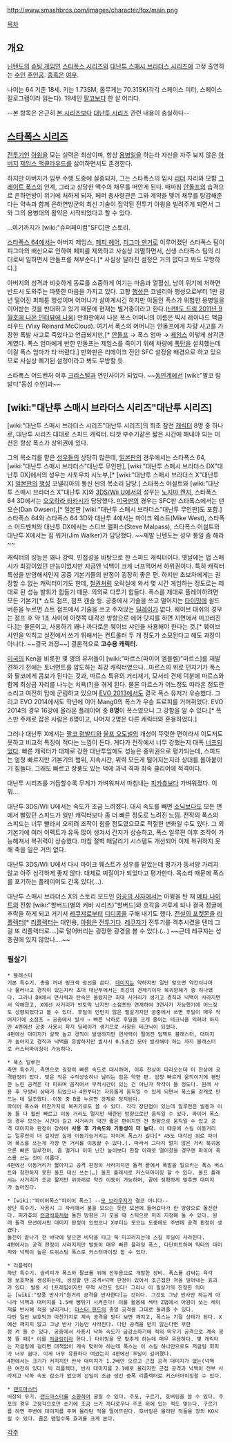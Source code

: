 http://www.smashbros.com/images/character/fox/main.png

[[목차]]
== 개요 ==
[[닌텐도]]의 [[슈팅 게임]]인 [[스타폭스 시리즈]]와 [[대난투 스매시 브라더스 시리즈]]에 고정 출연하는 [[수인]] [[주인공]]. [[종족]]은 [[여우]].

나이는 64 기준 18세. 키는 1.73SM, 몸무게는 70.31SK(각각 스페이스 미터, 스페이스 킬로그램이라 읽는다). 19세인 [[팔코 럼발디|팔코]]보다 한 살 어리다.

--본 항목은 은근히 [[스타폭스 시리즈|본 시리즈]]보다 [[대난투 스매시 브라더스 시리즈|대난투 시리즈]] 관련 내용이 충실하다--
== [[스타폭스 시리즈]] ==
[[전투기]]인 [[아윙]]을 모는 실력은 최상이며, 항상 [[용병]]일을 하는라 자신을 자주 보지 않은 [[아버지]] [[제임스 맥클라우드]]를 싫어하면서도 존경한다.

하지만 아버지가 임무 수행 도중에 실종되자, 그는 스타폭스의 임시 [[리더]] 자리와 모함 [[그레이트 폭스]]의 인계, 그리고 상당한 액수의 채무를 떠안게 된다. 때마침 [[안돌프]]의 습격으로 은하연방이 위기에 처하게 되자, 페퍼 총사령관은 그와 계약을 맺어 채무를 탕감해준다는 약속과 함께 은하연방군의 최신 기술이 집약된 전투기 아윙을 빌려주게 되면서 그와 그의 용병대의 활약은 시작되었다고 할 수 있다.

…여기까지가 [wiki:"슈퍼패미컴"SFC]판 스토리.

[[스타폭스 64]]에서는 아버지 제임스, [[페피 헤어]], [[피그마 덴거]]로 이루어졌던 스타폭스 팀이 피그마의 배신으로 인하여 페피를 제외하고 사실상 괴멸하면서, 신생 스타폭스 팀의 리더로써 일하면서 안돌프를 쳐부순다.[* 사실상 달라진 설정은 거의 없다고 봐도 무방하다.]

아버지의 성격과 비슷하게 동료를 소중하게 여기는 마음과 열혈심, 남이 위기에 처하면 반드시 도와주는 따뜻한 마음을 가지고 있다. 고향 [[행성]]은 코넬리아 행성으로부터 1만 광년 떨어진 퍼페툰 행성이며 어머니가 살아계시긴 하지만 아들인 폭스가 위험한 용병일을 이어받는 것을 반대하고 있기 때문에 현재는 별거중이라고 한다.([http://blog.naver.com/togepi1125/120136815409 닌텐도 드림 2011년 9월호에 나온 인터뷰에 나옴]) 만화판에서 나온 폭스 어머니의 이름은 빅시 레이나드 맥클라우드 (Vixy Reinard McCloud). 여기서 폭스의 어머니는 안돌프에게 차량 사고를 가장한 폭발 사고로 죽었다고 언급되지만,[* [[안돌프]] → 폭스 엄마 → [[제임스 맥클라우드|제임스]] 이렇게 삼각관계였다. 폭스 엄마에게 반한 안돌프는 제임스를 죽이기 위해 차량에 [[폭탄]]을 설치했는데 이걸 폭스 엄마가 타 버렸다.] 만화판은 리메이크 전인 SFC 설정을 배경으로 하고 있으므로 사실상 폐기된 설정이라고 봐도 무방할 듯.

스타폭스 어드벤처 이후 [[크리스털#s-7|크리스털]]과 연인사이가 되었다. ~~[[동인]]계에선 [wiki:"팔코 럼발디"동성 수인]과~~
== [wiki:"대난투 스매시 브라더스 시리즈"대난투 시리즈] ==
[wiki:"대난투 스매시 브라더스 시리즈"대난투 시리즈]의 최초 참전 [[캐릭터]] 8명 중 하나로, 대난투 시리즈 대대로 스피드 캐릭터. 타겟 부수기같은 짧은 시간에 해내야 되는 미션은 항상 폭스가 상위권에 있다.

그의 목소리를 맡은 [[성우]]들의 상당히 많은데, [[일본]]판의 경우에서는 스타폭스 64, [wiki:"대난투 스매시 브라더스"대난투 무인판], [wiki:"대난투 스매시 브라더스 DX"대난투 DX]에서의 성우는 사토우치 시노부,[* [wiki:"대난투 스매시 브라더스 X"대난투 X] [[일본]]판의 [[행성]] 코넬리아의 통신 씬의 목소리 담당.] 스타폭스 어설트와 [wiki:"대난투 스매시 브라더스 X"대난투 X]와 [[대난투 스매시 브라더스 for Nintendo 3DS / Wii U|3DS/Wii U]]에서의 성우는 [[노지마 켄지]], 스타폭스 64 3D에서는 [[오오하라 타카시]]가 담당했다.
[[미국]]판의 경우는 SFC판 스타폭스에서는 댄 오슨(Dan Owsen),[* 일본판 [wiki:"대난투 스매시 브라더스"대난투 무인판]도 포함.] 스타폭스 64와 스타폭스 64 3D와 대난투 4에서는 마이크 웨스트(Mike West), 스타폭스 어드벤처와 대난투 DX에서는 스티브 맬퍼스(Steve Malpass), 스타폭스 어설트와 대난투 X에서는 짐 워커(Jim Walker)가 담당했다. ~~제발 닌텐도는 성우 통일 좀 해라~~

캐릭터의 성능은 꽤나 강력. 민첩성을 바탕으로 한 스피드 캐릭터이다. 옛날에는 업 스매시가 최강이었던 만능이었지만 지금엔 넉백이 크게 너프먹어서 하위권이다. 특히 캐릭터 특성을 반영해서인지 공중 기본기들의 판정이 굉장히 좋은 편. 하지만 초보자에게는 권장할 수 없는 캐릭터이기도 한데, [[철권]]처럼 오락실에 와서 몇 시간 게임하는 정도로는 제대로 된 성능 발휘가 힘들기 때문. 의외로 다루기 힘들다. 폭스를 제대로 플레이하려면 모든 기본기[* 쇼트 점프, 점프 캔슬 등. 공중에서 기술을 쓰고 떨어지는 [[타이밍]]에 쉴드 버튼을 누르면 쇼트 점프에서 기술을 쓰고 주저앉는 [[딜레이]]가 없다. 웨이브 대쉬의 경우는 점프 후 약 1초 사이에 아랫쪽 대각선 방향으로 에어 닷지를 하면 지면에서 미끄러진다.]는 물론이고, 사용하기 꽤나 까다로운 웨이브 샤인을 사용해야 한다는 것.[* 웨이브 샤인을 익히고 실전에서 쓰기 위해서는 컨트롤러 두 개 정도가 소모된다고 해도 과장이 아니다. ~~결국 과장~~] 결론적으로 '''고수용 캐릭터.'''

[[미국]]의 Ken을 비롯한 몇 명의 유저들이 [wiki:"마르스(파이어 엠블렘)"마르스]를 재발견하기 전에는 토너먼트를 압도하는 최강 캐릭터였으나…마르스의 위로 던지기가 폭스와 팔코에게 콤보가 된다는 것과, 마르스 특유의 거리재기, 모서리 견제 덕분에 마르스와 함께 최상급 자리를 나누는 치욕(?)을 겪게 된다. 물론 마르스가 어느정도 따라온 정도란 소리고 여전히 탑에 군림하고 있으며 [[EVO 2013]]에서도 결국 폭스 유저가 우승했다. 그리고 EVO 2014에서도 작년에 이어 Mang0의 폭스가 우승 트로피를 거머쥐었다. EVO 2014의 경우 16강에 올라온 플레이어 중 '''8명'''이 폭스였으니 그 강함을 알 수 있다.[* 폭스만 주캐로 잡은 사람은 6명이고, 나머지 2명은 다른 캐릭터와 혼용하였다.]

그러나 대난투 X에서는 [[팔코 럼발디]]와 [[울프 오도넬]]의 개성이 뚜렷한 편이라서 이도저도 못하고 비교적 특징이 적다는 느낌이 든다. 게다가 전작에서 너무 강했는지 대폭 [[너프]]되었다. 빠른 캐릭터가 대체로 강한 대난투임에도 성능은 중위권으로 평가되는데, 스피드는 엄청 빠르지만 기본기의 범위, 지속시간, 위력 모든게 떨어지는지라 상대를 몰아붙이기 힘들다. 그래도 빠르고 장풍도 있는 덕에 과녁 격파 최속 클리어에 적격이다.

대난투 시리즈를 거듭할수록 무게가 가벼워져서 마침내는 [[피카츄]]보다 가벼워졌다. 이 뭐….

대난투 3DS/Wii U에서는 속도가 조금 느려졌다. 대시 속도를 빼면 [[소닉 더 헤지혹|소닉]]보다도 모든 면에서 빨랐던 스피드가 일반 캐릭터보다 좀 더 빠른 정도로 느려진 느낌. 전작의 폭스의 스피드는 너무 빨라서 오히려 조작이 힘들 정도였으므로 적절한 변화일 수도 있다. 그 외 기본기에 여러 이펙트가 유독 많이 생겨서 간지가 상승하고, 폭스 일루젼 이후 조작이 가능해져서 복귀력이 상승했다. 마침 절벽 매달리기 시스템도 개선되어 이제 복귀하지 못해 죽을 일은 거의 없다.

대난투 3DS/Wii U에서 다시 마이크 웨스트가 성우를 맡았는데 평가가 동서양 가리지 않고 아주 심각하게 좋지 않다. 대체로 찌질이가 되었다고 평가한다. 목소리 때문에 폭스를 포기하는 플레이어도 간혹 있다(…).

{{{#!html
<iframe width="640" height="360" src="http://www.mgoon.com/play/view/2167131" frameborder="0" allowfullscreen></iframe>
}}}
대난투 스매시 브라더스 X의 스토리 모드인 [[아공의 사자]]에서는 아윙을 탄 채 [[메타 나이트]]의 전함 [wiki:"할버드(별의 커비 시리즈)"할버드]와 호각을 겨루게 되나 결국 정글에 추락을 하게 되고 거기서 [[레쿠쟈]]로부터 [[디디콩]]을 구해 내기도 했다. [[전설의 포켓몬]]을 [[리플렉터]][* [[리플렉터]]는 대인용, [[아윙]]은 [[전투기]]다. [[레쿠쟈]]가 전투기를 격추시켰을 텐데 그걸 또 리플렉터로….]로 털어버리는 굉장한 광경을 볼 수 있다.(…) ~~근데 레쿠쟈는 성층권에 있지 않았나….~~
=== 필살기 ===
 * 블래스터
 기본 특수기. 총을 꺼내 핑크색 광선을 쏜다. [[대미지]]는 약하지만 일단 맞으면 약간이나마나 물러나고 경직이 있는지라 초대 대난투에서는 최강의 견제기이자 복귀방해기 중 하나였다. 그러나 DX에서 연사력과 탄속은 올랐지만 최대 사거리가 생기고 경직과 넉백이 사라지면서 약해졌고, X에선 사거리가 반토막 났지만 소점프와 연계하여 3연사가 가능했기에 어느정도 상향되었다고 볼 수 있다. 후딜이 만만치 않은 필살기지만 공중에서 쓰면 후딜이 매우 적어지기에 소점프 → 공중에서 발사 → 빠른 낙하로 후딜을 크게 줄이는 테크닉을 익혀야 하지만 4편에선 공중 사용시 착지 딜레이가 생기므로 사장된 테크닉이 되었다.
 4편에선 대미지가 살짝 높고 경직이 발생하지만 연사력이 떨어진 임팩트 블래스터, 대미지가 높아지고 경직과 넉백을 유발하지만 발사시 0.5초간 모아 발사해야 하는 차지 블래스터로 커스터마이징이 가능하다.

 * 폭스 일루전
 측면 특수기. 측면으로 굉장히 빠른 속도로 대시하며, 이후 잔상이 따라오는데 이 잔상에 공격판정이 있다. 맞은 적은 수직상승하나 날리는 힘은 약한 편. 엄청 빠르게 움직이기에 왠만한 느린 공격은 다 피하며 움직여서 무적시간이 있는 건 아닌가 착각이 들 정도다. 원래 사용 후 무방비 상태가 되었으나 4편부터는 자유롭게 움직일 수 있게 되면서 폭스를 강캐로 만드는 데 일조했다. 이동 중 B를 누르면 강제로 정지된다.
 파이어 폭스와 마찬가지로 복귀기로도 쓸 수 있다. 각각 장단점이 있는데 일루젼은 발동과 이동 둘 다 훨씬 빠르고 이동 거리도 멀지만 제한된 방향으로만 움직일 수 있다. 파이어 폭스의 경우 모으는 시간이 길고 사거리가 약간 짧은 편이지만 전 방향으로 움직일 수 있고 공격 대미지와 판정이 강하며 '''사용 후 가속도와 기동성이 더 높다.''' 이 때문에 스킬 이동거리는 일루젼이 더 길지만 실제 이동가능거리는 파이어 폭스가 길다[* 45도 대각선 위로 파이어 폭스를 쓰는게 가장 먼 거리를 이동할 수 있다.]. 따라서 그다지 멀지 않은 거리 복귀용으론 빠른 일루전이, 좀 멀거나 이미 난간 높이보다 한참 아래로 떨어졌을 경우엔 파이어 폭스를 쓰는 것이 이롭다.
 4편에선 이동거리가 짧아지고 공격 판정이 사라지지만 돌격 끝에서 폭발을 일으키는 폭스 버스트와 참전하지 못한 울프 대신 쓰는(…) 울프 플래시로 커스터마이징 할 수 있다. 울프 플래시는 사거리가 조금 짧지만 위아래로 약간 이동이 가능하며, 끝에 정확하게 맞추면 대미지가 높아진다.

 * [wiki:"파이어폭스"파이어 폭스] --[[모질라 파이어폭스|모 브라우저]]가 결코 아니다--
 상단 특수기. 사용시 그 자리에서 불을 모으는 듯한 모션에 들어갔다가 한 방향으로 돌진한다. 피카츄의 [[전광석화]]처럼 돌진 방향은 기 모을 때 스틱으로 미리 지정해 둘 수 있다. 원래 돌격 모션에서만 대미지 판정이 있었으나 X부터는 모으는 도중에도 주변에 공격 판정이 생겼다.
 돌진이 끝나기 전 바닥에 닿으면 바닥을 타고 쭉 미끄러지는데 스킬 후딜이 사라진다.
 4편에서는 공격 판정이 사라지지만 발동이 매우 빠른 플라잉 폭스, 다단히트하며 막타의 대미지와 넉백이 높은 트위스팅 폭스로 커스터마이징 할 수 있다.

 * 리플렉터
 하단 특수기. 슬리피가 폭스와 팔코를 위해 전투용으로 개발한 장비. 폭스를 감싸는 육각형 보호막을 생성하는데, 생성할 땐 공격+넉백 판정이 있어서 초근접한 적을 밀어내는 효과가 있다. 발동 시 1프레임이지만 무적 시간도 있다! 그러나 이 필살기의 진정한 의미는 [wiki:"장풍 반사기"원거리 공격을 반사한다]는 것이다. 그것도 그냥 반사만 하는게 아니라 넉백과 대미지를 1.5배 뻥튀기 시켜준다! 이를 활용해 섹터 Z맵에서 아윙이 쏘는 레이저를 반사해 적을 날리거나, [[마스터 핸드]]의 총알 공격을 그대로 돌려줄 수 있다.
 다만 일반 보호막과 마찬가지로 계속 공격을 받다 보면 깨지고, 폭스는 기절 상태가 된다. X에선 깨지지 않고 그냥 반사 기능만 사라진다. 다만 공격을 받지 않는다면 무한정 켜 둘 수 있다. 공중에서 사용시 낙하 속도가 급감소하기에 적의 띄우기 공격으로 계속 붕붕 뜰 때[* 이를 [[저글링]]이라 한다.] 타이밍을 못 맞추게 하는데 매우 유용하다. 몇 캐릭터는 저글링에 걸리면 대책없이 계속 맞아야 하는데 폭스는 이 스킬 하나만으로도 저글링 회피가 너무 쉽다. 이게 너무 유용하다 여겼는지 4편에선 후딜이 길어졌다.
 4편에서는 크기가 커지지만 반사 대미지가 1.2배만 오르고 근접 공격 대미지가 없는(넉백은 여전히 있다) 빅 리플렉터, 반사 대미지를 2.1배로 올리지만 근접 공격과 넉백이 전부 사라지고 낙하 속도 감소가 없으며 선딜이 조금 생긴 증폭 리플렉터로 커스터마이징할 수 있다.

 * [[랜드마스터]]
 비장의 무기. [[랜드마스터]]를 [[소환]]하여 굴릴 수 있다. 주포, 구르기, 호버링을 쓸 수 있다. 주포의 경우 고정각으로만 쏘기에 조금 쓰기 까다로우나 주포 위에 있는 적도 맞는다. 구르기를 하면 주변에 대미지를 주며 올라탄 적을 떨어뜨린다. 호버링은 올라탄 적들을 장외 KO시킬 수 있다. 좁은 맵일수록 효과를 크게 본다.
[[각주]]
